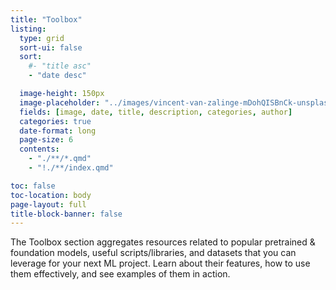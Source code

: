 ```yaml
---
title: "Toolbox"
listing:
  type: grid
  sort-ui: false
  sort:
    #- "title asc"
    - "date desc"

  image-height: 150px
  image-placeholder: "../images/vincent-van-zalinge-mDohQISBnCk-unsplash.jpg"
  fields: [image, date, title, description, categories, author]
  categories: true
  date-format: long
  page-size: 6
  contents:
    - "./**/*.qmd"
    - "!./**/index.qmd"

toc: false
toc-location: body
page-layout: full
title-block-banner: false
---
```

The Toolbox section aggregates resources related to popular pretrained & foundation models, useful scripts/libraries, and datasets that you can leverage for your next ML project. Learn about their features, how to use them effectively, and see examples of them in action.
